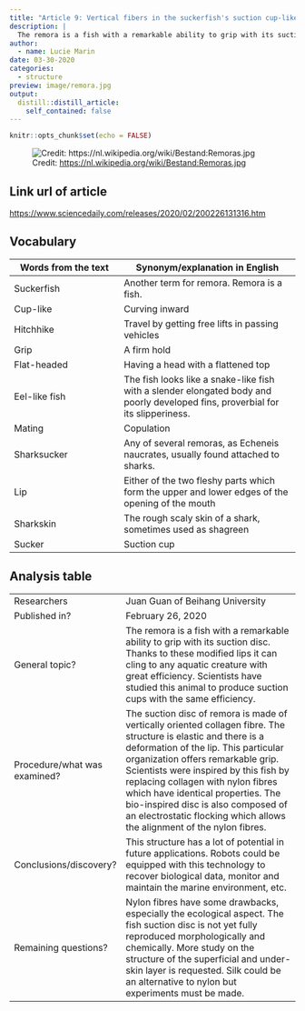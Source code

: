 ```yaml
---
title: "Article 9: Vertical fibers in the suckerfish's suction cup-like fin help it hitchhike."
description: |
  The remora is a fish with a remarkable ability to grip with its suction disc. Thanks to these modified lips it can cling to any aquatic creature with great efficiency. Scientists have studied this animal to produce suction cups with the same efficiency.
author:
  - name: Lucie Marin
date: 03-30-2020
categories:
  - structure
preview: image/remora.jpg
output:
  distill::distill_article:
    self_contained: false
---
```



```r
knitr::opts_chunk$set(echo = FALSE)
```

![ Credit: [ https://nl.wikipedia.org/wiki/Bestand:Remoras.jpg ]() ](image/remora.jpg)

## Link url of article

<https://www.sciencedaily.com/releases/2020/02/200226131316.htm>

## Vocabulary 

| Words from the text | Synonym/explanation in English |
| ------------------- | ------------------------------ |
| Suckerfish                    | Another term for remora. Remora is a fish.                       |
| Cup-like                    | Curving inward                        |
| Hitchhike                    | Travel by getting free lifts in passing vehicles                        |
| Grip                    | A firm hold                        |
| Flat-headed                    | Having a head with a flattened top                        |
| Eel-like fish                   | The fish looks like a snake-like fish with a slender elongated body and poorly developed fins, proverbial for its slipperiness.                        |
| Mating                    | Copulation                        |
| Sharksucker                    | Any of several remoras, as Echeneis naucrates, usually found attached to sharks.                        |
| Lip                    | Either of the two fleshy parts which form the upper and lower edges of the opening of the mouth                        |
| Sharkskin                    | The rough scaly skin of a shark, sometimes used as shagreen                         |
| Sucker                    | Suction cup                        |

## Analysis table 

|                              |                                                                     |
| ---------------------------- | ------------------------------------------------------------------- |
| Researchers                  | Juan Guan of Beihang University       |
| Published in?                | February 26, 2020                             |
| General topic?               | The remora is a fish with a remarkable ability to grip with its suction disc. Thanks to these modified lips it can cling to any aquatic creature with great efficiency. Scientists have studied this animal to produce suction cups with the same efficiency.               |
| Procedure/what was examined? | The suction disc of remora is made of vertically oriented collagen fibre. The structure is elastic and there is a deformation of the lip. This particular organization offers remarkable grip. Scientists were inspired by this fish by replacing collagen with nylon fibres which have identical properties. The bio-inspired disc is also composed of an electrostatic flocking which allows the alignment of the nylon fibres.   |
| Conclusions/discovery?       | This structure has a lot of potential in future applications. Robots could be equipped with this technology to recover biological data, monitor and maintain the marine environment, etc.      |
| Remaining questions?         | Nylon fibres have some drawbacks, especially the ecological aspect. The fish suction disc is not yet fully reproduced morphologically and chemically. More study on the structure of the superficial and under-skin layer is requested. Silk could be an alternative to nylon but experiments must be made.     |




